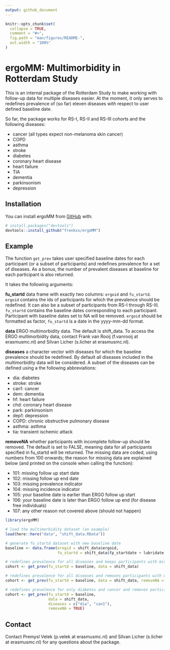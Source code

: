 ```yaml
---
output: github_document
---
```


<!-- README.md is generated from README.Rmd. Please edit that file -->

```r
knitr::opts_chunk$set(
  collapse = TRUE,
  comment = "#>",
  fig.path = "man/figures/README-",
  out.width = "100%"
)
```

# ergoMM: Multimorbidity in Rotterdam Study 

This is an internal package of the Rotterdam Study to make working with follow-up data for multiple diseases easier. At the moment, it only serves to redefines prevalence of (so far) eleven diseases with respect to user defined baseline date.

So far, the package works for RS-I, RS-II and RS-III cohorts and the following diseases:

- cancer (all types expect non-melanoma skin cancer)
- COPD
- asthma
- stroke
- diabetes
- coronary heart disease
- heart failure
- TIA
- dementia
- parkinsonism
- depression

## Installation

You can install ergoMM from [GitHub](https://github.com/) with:

``` r
# install.packages("devtools")
devtools::install_github("frenkxs/ergoMM")
```

## Example

The function `get_prev` takes user specified baseline dates for each participant (or a subset of participants) and redefines prevalence for a set of diseases. As a bonus, the number of prevalent diseases at baseline
for each participant is also returned.

It takes the following arguments:

**fu_startd** data frame with exactly two columns: `ergoid` and `fu_startd`. `ergoid` contains the ids of participants for which the prevalence should be redefined. It can also be a subset of participants from RS-I through RS-III. `fu_startd` contains the baseline dates corresponding to each participant. Participant with baseline dates set to NA will be removed. `ergoid` should be formatted as factor, `fu_startd` is a date in the yyyy-mm-dd format.

**data** ERGO multimorbidity data. The default is shift_data. To access the ERGO multimorbidity data, contact Frank van Rooij (f.vanrooij at erasmusmc.nl) and Silvan Licher (s.licher at erasmusmc.nl).

**diseases** a character vector with diseases for which the baseline prevalence should be redefined. By
default all diseases included in the multimorbidity data will be considered. A subset of the
diseases can be defined using a the following abbreviations:

- dia: diabetes
- stroke: stroke
- can1: cancer
- dem: dementia
- hf: heart failure
- chd: coronary heart disease
- park: parkinsonism
- dep1: depression
- COPD: chronic obstructive pulmonary disease
- asthma: asthma
- tia: transient ischemic attack

**removeNA** whether participants with incomplete follow-up should be removed. The default is
set to FALSE, meaning data for all participants specified in fu_startd will be returned. The missing data are coded, using numbers from 100 onwards; the reason for missing data are explained below (and printed on the console when calling the function):

- 101: missing follow up start date
- 102: missing follow up end date 
- 103: missing prevalence indicator
- 104: missing incidence indicator 
- 105: your baseline date is earlier than ERGO follow up start 
- 106: your baseline date is later than ERGO follow up end (for disease free individuals) 
- 107: any other reason not covered above (should not happen)

```r
library(ergoMM)

# load the multimorbidity dataset (an example)
load(here::here("data", "shift_data.RData"))

# generate fu_startd dataset with new baseline date
baseline <- data.frame(erogid = shift_data$ergoid, 
                       fu_startd = shift_data$fp_startdate + lubridate::dyears(rnorm(nrow(shift_data), 5)))

# redefines prevalence for all diseases and keeps participants with missing data in
cohort <- get_prev(fu_startd = baseline, data = shift_data)

# redefines prevalence for all diseases and removes participants with missing data
cohort <- get_prev(fu_startd = baseline, data = shift_data, removeNA = TRUE)

# redefines prevalence for only diabetes and cancer and removes participants with missing data
cohort <- get_prev(fu_startd = baseline, 
                   data = shift_data, 
                   diseases = c("dia", "can1"),
                   removeNA = TRUE)

```


## Contact

Contact Premysl Velek (p.velek at erasmusmc.nl) and Silvan Licher (s.licher at erasmusmc.nl) for any questions about the package.
